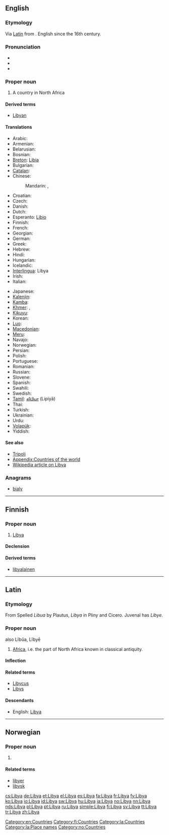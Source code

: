 ==English==
{{wikipedia}}

===Etymology===
Via [[Libya#Latin|Latin]] from  {{etyl|grc|en}} {{term|Λιβύη|tr=Libuē|sc=polytonic|lang=grc}}. English since the 16th century.

===Pronunciation===
* {{IPA|/ˈlɪbiə/}}
* {{audio|En-us-Libya.ogg|Audio (US)}}
* {{rhymes|ɪbiə}}

===Proper noun===
{{en-proper noun}}

# A country in North Africa

====Derived terms====
* [[Libyan]]

====Translations====
{{trans-top|country in Northern Africa}}
* Arabic: {{t-|ar|ليبيا|f|tr=liibya}}
* Armenian: {{t-|hy|Լիբիա|tr=Libia}}
* Belarusian: {{t|be|Лівія|f|tr=Lívija|sc=Cyrl}}
* Bosnian: {{t-|bs|Libija|f}}
* [[Breton]]: [[Libia]]
* Bulgarian: {{t|bg|Либия|f|tr=Líbija}}
* [[Catalan]]: {{t|ca|Líbia|f}}
* Chinese:
*: Mandarin: {{t-|cmn|利比亞|sc=Hani}},  {{t-|cmn|利比亚|tr=Lìbǐyà|sc=Hani}}
* Croatian: {{t+|hr|Libija|f}}
* Czech: {{t+|cs|Libye|f}}
* Danish: {{t+|da|Libyen}}
* Dutch: {{t+|nl|Libië}}
* Esperanto: [[Libio]]
* Finnish: {{t+|fi|Libya}}
* French: {{t+|fr|Libye|f}}
* Georgian: {{t|ka|ლიბია|tr=libia|sc=Geor}}
* German: {{t+|de|Libyen|n}}
* Greek: {{t+|el|Λιβύη|f|tr=Livýi}}
* Hebrew: {{t|he|לוב|tr=Lûḇ}}
* Hindi: {{t|hi|लीबिया|m|tr=lībiyā|sc=Deva}}
* Hungarian: {{t+|hu|Líbia}}
* Icelandic: {{t-|is|Líbía|f}}
* [[Interlingua]]: Libya
* Irish: {{t-|ga|Libia|f|alt=an Libia|xs=Irish}}
* Italian: {{t+|it|Libia|f}}
{{trans-mid}}
* Japanese: {{t+|ja|リビア|tr=Ribia}}
* [[Kalenjin]]: {{tø|kln|Libya}}
* [[Kamba]]: {{tø|kam|Libya}}
* [[Khmer]]: {{t|km|ប្រទេសលីប៊ី|tr=prɑteih libii|sc=Khmr}}, {{t|km|លីប៊ី|tr=libii|sc=Khmr}}
* [[Kikuyu]]: {{tø|ki|Libia}}
* Korean: {{t+|ko|리비아|tr=Ribia|sc=Hang}}
* [[Luo]]: {{tø|luo|Libya}}
* [[Macedonian]]: {{t+|mk|Либија|f|tr=Líbija}}
* [[Meru]]: {{tø|mer|Libya}}
* Navajo: {{tø|nv|Łíbya}}
* Norwegian: {{t+|no|Libya}}
* Persian: {{t|fa|لیبی|tr=Libi|sc=fa-Arab}}
* Polish: {{t+|pl|Libia}}
* Portuguese: {{t+|pt|Líbia}}
* Romanian: {{t-|ro|Libia|f}}
* Russian: {{t+|ru|Ливия|f|tr=Líviya}}
* Slovene: {{t+|sl|Libija|f}}
* Spanish: {{t+|es|Libia}}
* Swahili: {{t+|sw|Libya|xs=Swahili}}
* Swedish: {{t+|sv|Libyen}}
* [[Tamil]]: [[லிபியா]] (Lipiyā)
* Thai: {{t|th|ลิเบีย|tr=Libiya}}
* Turkish: {{t+|tr|Libya}}
* Ukrainian: {{t+|uk|Лівія|tr=Lívija|xs=Ukrainian}}
* Urdu: {{t|ur|لیبیا|m|tr=lībiyā|sc=ur-Arab}}
* [[Volapük]]: {{t|vo|Lübän}}
* Yiddish: {{t|yi|ליביע|tr=Libye|sc=Hebr}}
{{trans-bottom}}

====See also====
* [[Tripoli]]
* [[Appendix:Countries of the world]]
* [[w:Libya|Wikipedia article on Libya]]

===Anagrams===
* [[bialy#English|bialy]]

[[Category:en:Countries]]

----

==Finnish==
{{wikipedia|lang=fi}}

===Proper noun===
{{infl|fi|proper noun}}

# [[#English|Libya]]

====Declension====
{{fi-decl-kulkija|Liby|nopl=1}}

====Derived terms====
* [[libyalainen]]

[[Category:fi:Countries]]

----

==Latin==

===Etymology===
From {{etyl|grc|la}} {{term|Λιβύη|tr=Libyē|lang=grc|sc=polytonic}}
Spelled ''Libua'' by Plautus, ''Libya'' in Pliny and Cicero. Juvenal has ''Libye''.

{{wikipedia|lang=la}}
{{wikipedia|Ancient Libya}}

===Proper noun===
{{la-proper noun|Lĭbya|Libyae|Libyae|f|first}} also  Lĭbŭa, Lĭbyē 

# [[Africa]], i.e. the part of North Africa known in classical antiquity.  

====Inflection====
{{la-decl-1st-loc|Liby}} 

====Related terms====
* [[Libycus]]
* [[Libys]]

====Descendants====
* English: [[#English|Libya]]

[[Category:la:Countries]]
[[Category:la:Place names]]

----

==Norwegian==

===Proper noun===
{{no-proper noun}}

# {{l|en|Libya}}

====Related terms====
* [[libyer]]
* [[libysk]]

[[Category:no:Countries]]

[[cs:Libya]]
[[de:Libya]]
[[et:Libya]]
[[el:Libya]]
[[es:Libya]]
[[fa:Libya]]
[[fr:Libya]]
[[fy:Libya]]
[[ko:Libya]]
[[io:Libya]]
[[id:Libya]]
[[sw:Libya]]
[[hu:Libya]]
[[ja:Libya]]
[[no:Libya]]
[[nn:Libya]]
[[nds:Libya]]
[[pl:Libya]]
[[pt:Libya]]
[[ru:Libya]]
[[simple:Libya]]
[[fi:Libya]]
[[sv:Libya]]
[[tt:Libya]]
[[tr:Libya]]
[[zh:Libya]]